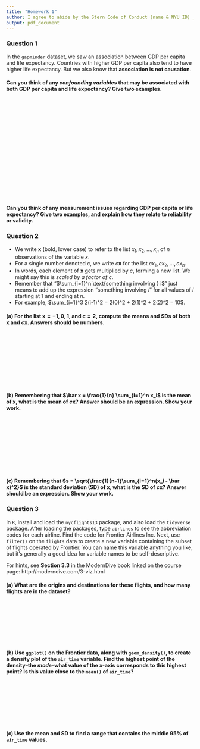 ```yaml
---
title: "Homework 1"
author: I agree to abide by the Stern Code of Conduct (name & NYU ID) _______________
output: pdf_document
---
```


### Question 1

In the `gapminder` dataset, we saw an association between GDP per capita and life expectancy. Countries with higher GDP per capita also tend to have higher life expectancy. But we also know that **association is not causation**.

#### Can you think of any *confounding variables* that may be associated with both GDP per capita and life expectancy? Give two examples.

\ 

\ 

\ 

\ 

\ 

\ 

\ 

\ 

\ 

#### Can you think of any measurement issues regarding GDP per capita or life expectancy? Give two examples, and explain how they relate to reliability or validity.

\newpage 

### Question 2

- We write $\mathbf x$ (bold, lower case) to refer to the list $x_1, x_2, \ldots, x_n$ of $n$ observations of the variable $x$.
- For a single number denoted $c$, we write $c \mathbf x$ for the list $cx_1, cx_2, \ldots, cx_n$.
- In words, each element of $\mathbf x$ gets multiplied by $c$, forming a new list. We might say this is *scaled by a factor of $c$*.
- Remember that "$\sum_{i=1}^n \text{something involving } i$" just means to add up the expression "something involving $i$" for all values of $i$ starting at 1 and ending at $n$.
- For example, $\sum_{i=1}^3 2(i-1)^2 = 2(0)^2 + 2(1)^2 + 2(2)^2 = 10$.

#### (a) For the list $\mathbf x = -1, 0, 1$, and $c = 2$, compute the means and SDs of both $\mathbf x$ and $c\mathbf x$. Answers should be numbers.

\ 

\ 

\ 

\ 

\ 

#### (b) Remembering that $\bar x = \frac{1}{n} \sum_{i=1}^n x_i$ is the mean of $\mathbf x$, what is the mean of $c \mathbf x$? Answer should be an expression. Show your work.

\ 

\ 

\ 

\ 

\ 


#### (c) Remembering that $s = \sqrt{\frac{1}{n-1}\sum_{i=1}^n(x_i - \bar x)^2}$ is the standard deviation (SD) of $\mathbf x$, what is the SD of $c \mathbf x$? Answer should be an expression. Show your work.

\newpage

### Question 3

In `R`, install and load the `nycflights13` package, and also load the `tidyverse` package. After loading the packages, type `airlines` to see the abbreviation codes for each airline. Find the code for Frontier Airlines Inc. Next, use `filter()` on the `flights` data to create a new variable containing the subset of flights operated by Frontier. You can name this variable anything you like, but it's generally a good idea for variable names to be self-descriptive.

For hints, see **Section 3.3** in the ModernDive book linked on the course page: http://moderndive.com/3-viz.html 

#### (a) What are the origins and destinations for these flights, and how many flights are in the dataset?

\ 

\ 

\ 

\ 

#### (b) Use `ggplot()` on the Frontier data, along with `geom_density()`, to create a density plot of the `air_time` variable. Find the highest point of the density--the *mode*--what value of the $x$-axis corresponds to this highest point? Is this value close to the `mean()` of `air_time`?

\ 

\ 

\ 

\ 

#### (c) Use the mean and SD to find a range that contains the middle 95\% of `air_time` values.

